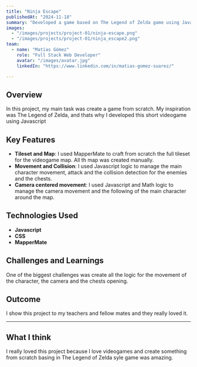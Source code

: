 ---
title: "Ninja Escape"
publishedAt: "2024-11-18"
summary: "Developed a game based on The Legend of Zelda game using Javascript"
images:
  - "/images/projects/project-01/ninja-escape.png"
  - "/images/projects/project-01/ninja_escape2.png"
team:
  - name: "Matías Gómez"
    role: "Full Stack Web Developer"
    avatar: "/images/avatar.jpg"
    linkedIn: "https://www.linkedin.com/in/matias-gomez-suarez/"

---

## Overview

In this project, my main task was create a game from scratch. My inspiration was The Legend of Zelda, and thats why I developed this short videogame using Javascript

## Key Features

- **Tileset and Map**: I used MapperMate to craft from scratch the full tileset for the videogame map. All th map was created manually.
- **Movement and Collision**: I used Javascript logic to manage the main character movement, attack and the collision detection for the enemies and the chests.
- **Camera centered movement**: I used Javascript and Math logic to manage the camera movement and the following of the main character around the map.
## Technologies Used

- **Javascript**
- **CSS**
- **MapperMate**

## Challenges and Learnings

One of the biggest challenges was create all the logic for the movement of the character, the camera and the chests opening.

## Outcome

I show this project to my teachers and fellow mates and they really loved it.

---
## What I think

I really loved this project because I love videogames and create something from scratch basing in The Legend of Zelda syle game was amazing.